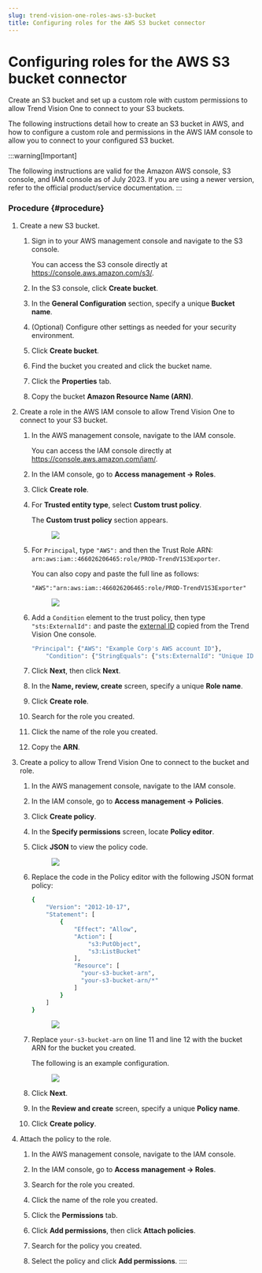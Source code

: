 ```yaml
---
slug: trend-vision-one-roles-aws-s3-bucket
title: Configuring roles for the AWS S3 bucket connector
---
```

# Configuring roles for the AWS S3 bucket connector

Create an S3 bucket and set up a custom role with custom permissions to allow Trend Vision One to connect to your S3 buckets.

The following instructions detail how to create an S3 bucket in AWS, and how to configure a custom role and permissions in the AWS IAM console to allow you to connect to your configured S3 bucket.

:::warning[Important]

The following instructions are valid for the Amazon AWS console, S3 console, and IAM console as of July 2023. If you are using a newer version, refer to the official product/service documentation.
:::

### Procedure {#procedure}

1.  Create a new S3 bucket.

    1.  Sign in to your AWS management console and navigate to the S3 console.

        You can access the S3 console directly at <https://console.aws.amazon.com/s3/>.

    2.  In the S3 console, click **Create bucket**.

    3.  In the **General Configuration** section, specify a unique **Bucket name**.

    4.  (Optional) Configure other settings as needed for your security environment.

    5.  Click **Create bucket**.

    6.  Find the bucket you created and click the bucket name.

    7.  Click the **Properties** tab.

    8.  Copy the bucket **Amazon Resource Name (ARN)**.

2.  Create a role in the AWS IAM console to allow Trend Vision One to connect to your S3 bucket.

    1.  In the AWS management console, navigate to the IAM console.

        You can access the IAM console directly at <https://console.aws.amazon.com/iam/>.

    2.  In the IAM console, go to **Access management → Roles**.

    3.  Click **Create role**.

    4.  For **Trusted entity type**, select **Custom trust policy**.

        The **Custom trust policy** section appears.

        <figure>
        <img src="./images/S3bucket01-IAM=GUID-b25d1b14-055a-4cca-839b-3c487de8422f.webp" />
        </figure>

    5.  For `Principal`, type `"AWS":` and then the Trust Role ARN: `arn:aws:iam::466026206465:role/PROD-TrendV1S3Exporter`.

        You can also copy and paste the full line as follows:

        `"AWS":"arn:aws:iam::466026206465:role/PROD-TrendV1S3Exporter"`

        <figure>
        <img src="./images/awsS3bucketIAMconfig=GUID-ec888842-5878-4fda-ae92-818076c04cce.webp" />
        </figure>

    6.  Add a `Condition` element to the trust policy, then type `"sts:ExternalId":` and paste the [external ID](connecting-aws-s3-bucket.mdx) copied from the Trend Vision One console.

        ```bash
        "Principal": {"AWS": "Example Corp's AWS account ID"},
            "Condition": {"StringEquals": {"sts:ExternalId": "Unique ID Assigned by Example Corp"}}
        ```

    7.  Click **Next**, then click **Next**.

    8.  In the **Name, review, create** screen, specify a unique **Role name**.

    9.  Click **Create role**.

    10. Search for the role you created.

    11. Click the name of the role you created.

    12. Copy the **ARN**.

3.  Create a policy to allow Trend Vision One to connect to the bucket and role.

    1.  In the AWS management console, navigate to the IAM console.

    2.  In the IAM console, go to **Access management → Policies**.

    3.  Click **Create policy**.

    4.  In the **Specify permissions** screen, locate **Policy editor**.

    5.  Click **JSON** to view the policy code.

        <figure>
        <img src="./images/S3bucket03-emptypermission=GUID-28d792fa-08c2-4356-b5b7-f7c4b96bffc0.webp" />
        </figure>

    6.  Replace the code in the Policy editor with the following JSON format policy:

        ```bash
        {
            "Version": "2012-10-17",
            "Statement": [
                {
                    "Effect": "Allow",
                    "Action": [
                        "s3:PutObject",
                        "s3:ListBucket"
                    ],
                    "Resource": [
                      "your-s3-bucket-arn",
                      "your-s3-bucket-arn/*"
                    ]
                }
            ]
        }
        ```

        <figure>
        <img src="./images/S3bucket04-exampepermission=GUID-f5df3561-6953-409a-af3d-171f35ed49e8.webp" />
        </figure>

    7.  Replace `your-s3-bucket-arn` on line 11 and line 12 with the bucket ARN for the bucket you created.

        The following is an example configuration.

        <figure>
        <img src="./images/S3bucket05-demo=GUID-a99c1233-2e68-4487-acb5-29f75318bfff.webp" />
        </figure>

    8.  Click **Next**.

    9.  In the **Review and create** screen, specify a unique **Policy name**.

    10. Click **Create policy**.

4.  Attach the policy to the role.

    1.  In the AWS management console, navigate to the IAM console.

    2.  In the IAM console, go to **Access management → Roles**.

    3.  Search for the role you created.

    4.  Click the name of the role you created.

    5.  Click the **Permissions** tab.

    6.  Click **Add permissions**, then click **Attach policies**.

    7.  Search for the policy you created.

    8.  Select the policy and click **Add permissions**.
::::
